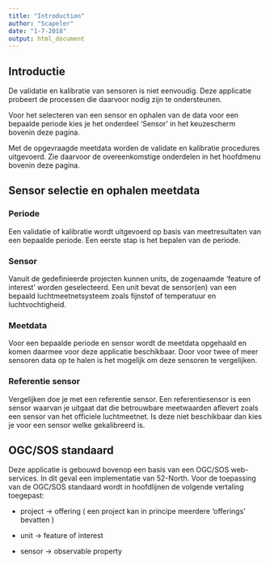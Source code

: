 ```yaml
---
title: "Introduction"
author: "Scapeler"
date: "1-7-2018"
output: html_document
---
```


## Introductie

De validatie en kalibratie van sensoren is niet eenvoudig. Deze applicatie probeert de processen die daarvoor nodig zijn te ondersteunen. 

Voor het selecteren van een sensor en ophalen van de data voor een bepaalde periode kies je het onderdeel 'Sensor' in het keuzescherm bovenin deze pagina.

Met de opgevraagde meetdata worden de validate en kalibratie procedures uitgevoerd. Zie daarvoor de overeenkomstige onderdelen in het hoofdmenu bovenin deze pagina.

## Sensor selectie en ophalen meetdata

### Periode
Een validatie of kalibratie wordt uitgevoerd op basis van meetresultaten van een bepaalde periode. Een eerste stap is het bepalen van de periode.

### Sensor 
Vanuit de gedefinieerde projecten kunnen units, de zogenaamde 'feature of interest' worden geselecteerd. Een unit bevat de sensor(en) van een bepaald luchtmeetnetsysteem zoals fijnstof of temperatuur en luchtvochtigheid. 

### Meetdata
Voor een bepaalde periode en sensor wordt de meetdata opgehaald en komen daarmee voor deze applicatie beschikbaar. Door voor twee of meer sensoren data op te halen is het mogelijk om deze sensoren te vergelijken. 

### Referentie sensor
Vergelijken doe je met een referentie sensor. Een referentiesensor is een sensor waarvan je uitgaat dat die betrouwbare meetwaarden aflevert zoals een sensor van het officiele luchtmeetnet. Is deze niet beschikbaar dan kies je voor een sensor welke gekalibreerd is. 

## OGC/SOS standaard
Deze applicatie is gebouwd bovenop een basis van een OGC/SOS web-services. In dit geval een implementatie van 52-North. Voor de toepassing van de OGC/SOS standaard wordt in hoofdlijnen de volgende vertaling toegepast:

* project -> offering ( een project kan in principe meerdere 'offerings' bevatten )

* unit -> feature of interest

* sensor -> observable property

